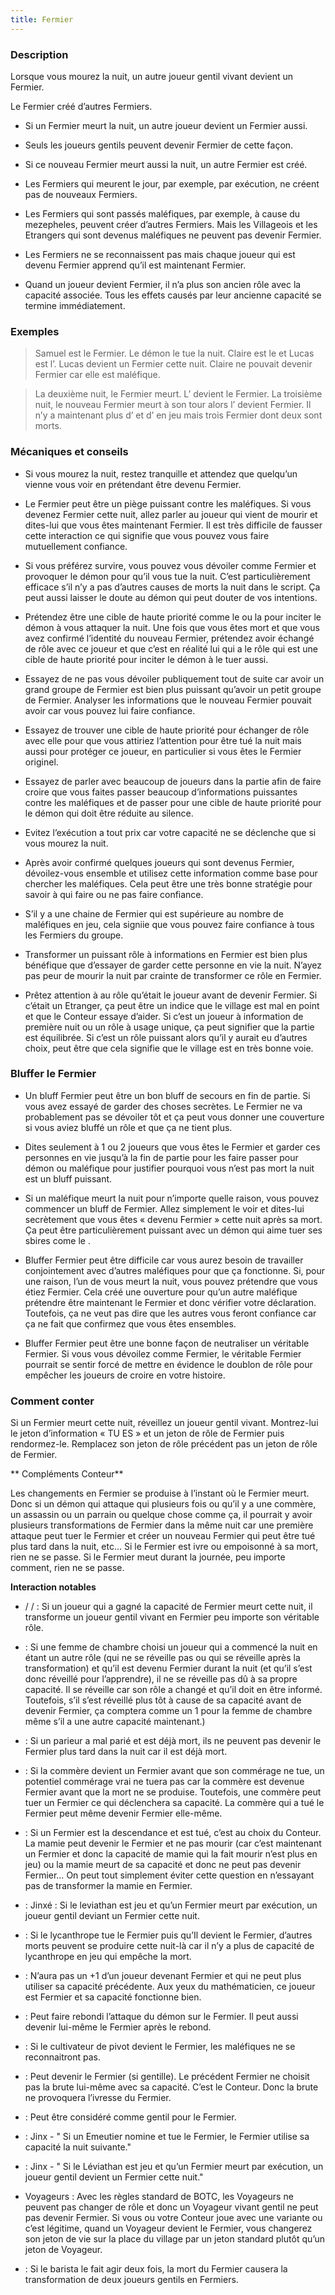 ```yaml
---
title: Fermier
---
```



<Role FERMIER header />

### Description

Lorsque vous mourez la nuit, un autre joueur gentil vivant devient un Fermier.

Le Fermier créé d’autres Fermiers.

-   Si un Fermier meurt la nuit, un autre joueur devient un Fermier aussi.

-   Seuls les joueurs gentils peuvent devenir Fermier de cette façon.

-   Si ce nouveau Fermier meurt aussi la nuit, un autre Fermier est créé.

-   Les Fermiers qui meurent le jour, par exemple, par exécution, ne créent pas de nouveaux Fermiers.  

-   Les Fermiers qui sont passés maléfiques, par exemple, à cause du mezepheles, peuvent créer d’autres Fermiers. Mais les Villageois et les Etrangers qui sont devenus maléfiques ne peuvent pas devenir Fermier.

-   Les Fermiers ne se reconnaissent pas mais chaque joueur qui est devenu Fermier apprend qu’il est maintenant Fermier.

-   Quand un joueur devient Fermier, il n’a plus son ancien rôle avec la capacité associée. Tous les effets causés par leur ancienne capacité se termine immédiatement.

### Exemples

> Samuel est le Fermier. Le démon le tue la nuit. Claire est le <Role PROPHETE_DE_L_EFFROI /> et Lucas est l’<Role ALCHIMISTE />. Lucas devient un Fermier cette nuit. Claire ne pouvait devenir Fermier car elle est maléfique.

> La deuxième nuit, le Fermier meurt. L’<Role ENFANT_DE_CHOEUR /> devient le Fermier. La troisième nuit, le nouveau Fermier meurt à son tour alors l’<Role HERETIQUE /> devient Fermier. Il n’y a maintenant plus d’<Role HERETIQUE /> et d’<Role ENFANT_DE_CHOEUR /> en jeu mais trois Fermier dont deux sont morts.

### Mécaniques et conseils

- Si vous mourez la nuit, restez tranquille et attendez que quelqu’un vienne vous voir en prétendant être devenu Fermier.

- Le Fermier peut être un piège puissant contre les maléfiques. Si vous devenez Fermier cette nuit, allez parler au joueur qui vient de mourir et dites-lui que vous êtes maintenant Fermier. Il est très difficile de fausser cette interaction ce qui signifie que vous pouvez vous faire mutuellement confiance.

- Si vous préférez survire, vous pouvez vous dévoiler comme Fermier et provoquer le démon pour qu’il vous tue la nuit. C’est particulièrement efficace s’il n’y a pas d’autres causes de morts la nuit dans le script. Ça peut aussi laisser le doute au démon qui peut douter de vos intentions.

- Prétendez être une cible de haute priorité comme le <Role CHASSEUR_DE_PRIMES /> ou la <Role VOYANTE /> pour inciter le démon à vous attaquer la nuit. Une fois que vous êtes mort et que vous avez confirmé l’identité du nouveau Fermier, prétendez avoir échangé de rôle avec ce joueur et que c’est en réalité lui qui a le rôle qui est une cible de haute priorité pour inciter le démon à le tuer aussi.

- Essayez de ne pas vous dévoiler publiquement tout de suite car avoir un grand groupe de Fermier est bien plus puissant qu’avoir un petit groupe de Fermier. Analyser les informations que le nouveau Fermier pouvait avoir car vous pouvez lui faire confiance.

- Essayez de trouver une cible de haute priorité pour échanger de rôle avec elle pour que vous attiriez l’attention pour être tué la nuit mais aussi pour protéger ce joueur, en particulier si vous êtes le Fermier originel. 

- Essayez de parler avec beaucoup de joueurs dans la partie afin de faire croire que vous faites passer beaucoup d’informations puissantes contre les maléfiques et de passer pour une cible de haute priorité pour le démon qui doit être réduite au silence.

- Evitez l’exécution a tout prix car votre capacité ne se déclenche que si vous mourez la nuit.

- Après avoir confirmé quelques joueurs qui sont devenus Fermier, dévoilez-vous ensemble et utilisez cette information comme base pour chercher les maléfiques. Cela peut être une très bonne stratégie pour savoir à qui faire ou ne pas faire confiance. 

- S’il y a une chaine de Fermier qui est supérieure au nombre de maléfiques en jeu, cela signiie que vous pouvez faire confiance à tous les Fermiers du groupe.

- Transformer un puissant rôle à informations en Fermier est bien plus bénéfique que d’essayer de garder cette personne en vie la nuit. N’ayez pas peur de mourir la nuit par crainte de transformer ce rôle en Fermier.

- Prêtez attention à au rôle qu’était le joueur avant de devenir Fermier. Si c’était un Etranger, ça peut être un indice que le village est mal en point et que le Conteur essaye d’aider. Si c’est un joueur à information de première nuit ou un rôle à usage unique, ça peut signifier que la partie est équilibrée. Si c’est un rôle puissant alors qu’il y aurait eu d’autres choix, peut être que cela signifie que le village est en très bonne voie. 

### Bluffer le Fermier

- Un bluff Fermier peut être un bon bluff de secours en fin de partie. Si vous avez essayé de garder des choses secrètes. Le Fermier ne va probablement pas se dévoiler tôt et ça peut vous donner une couverture si vous aviez bluffé un rôle et que ça ne tient plus.

- Dites seulement à 1 ou 2 joueurs que vous êtes le Fermier et garder ces personnes en vie jusqu’à la fin de partie pour les faire passer pour démon ou maléfique pour justifier pourquoi vous n’est pas mort la nuit est un bluff puissant.

- Si un maléfique meurt la nuit pour n’importe quelle raison, vous pouvez commencer un bluff de Fermier. Allez simplement le voir et dites-lui secrètement que vous êtes « devenu Fermier » cette nuit après sa mort. Ça peut être particulièrement puissant avec un démon qui aime tuer ses sbires come le <Role VIGORMORTIS />.

- Bluffer Fermier peut être difficile car vous aurez besoin de travailler conjointement avec d’autres maléfiques pour que ça fonctionne. Si, pour une raison, l’un de vous meurt la nuit, vous pouvez prétendre que vous étiez Fermier. Cela créé une ouverture pour qu’un autre maléfique prétendre être maintenant le Fermier et donc vérifier votre déclaration. Toutefois, ça ne veut pas dire que les autres vous feront confiance car ça ne fait que confirmez que vous êtes ensembles.

- Bluffer Fermier peut être une bonne façon de neutraliser un véritable Fermier. Si vous vous dévoilez comme Fermier, le véritable Fermier pourrait se sentir forcé de mettre en évidence le doublon de rôle pour empêcher les joueurs de croire en votre histoire.

### Comment conter

Si un Fermier meurt cette nuit, réveillez un joueur gentil vivant. Montrez-lui le jeton d’information « TU ES » et un jeton de rôle de Fermier puis rendormez-le. Remplacez son jeton de rôle précédent pas un jeton de rôle de Fermier.

** Compléments Conteur**

Les changements en Fermier se produise à l’instant où le Fermier meurt. Donc si un démon qui attaque qui plusieurs fois ou qu’il y a une commère, un assassin ou un parrain ou quelque chose comme ça, il pourrait y avoir plusieurs transformations de Fermier dans la même nuit car une première attaque peut tuer le Fermier et créer un nouveau Fermier qui peut être tué plus tard dans la nuit, etc... Si le Fermier est ivre ou empoisonné à sa mort, rien ne se passe. Si le Fermier meut durant la journée, peu importe comment, rien ne se passe.

**Interaction notables**

- <Role CANNIBALE /> / <Role FAUSSAIRE /> / <Role PIXIE /> : Si un joueur qui a gagné la capacité de Fermier meurt cette nuit, il transforme un joueur gentil vivant en Fermier peu importe son véritable rôle.

- <Role FEMME_DE_CHAMBRE /> : Si une femme de chambre choisi un joueur qui a commencé la nuit en étant un autre rôle (qui ne se réveille pas ou qui se réveille après la transformation) et qu’il est devenu Fermier durant la nuit (et qu’il s’est donc réveillé pour l’apprendre), il ne se réveille pas dû à sa propre capacité. Il se réveille car son rôle a changé et qu’il doit en être informé. Toutefois, s’il s’est réveillé plus tôt à cause de sa capacité avant de devenir Fermier, ça comptera comme un 1 pour la femme de chambre même s’il a une autre capacité maintenant.)

- <Role PARIEUR /> : Si un parieur a mal parié et est déjà mort, ils ne peuvent pas devenir le Fermier plus tard dans la nuit car il est déjà mort.

- <Role COMMERE /> : Si la commère devient un Fermier avant que son commérage ne tue, un potentiel commérage vrai ne tuera pas car la commère est devenue Fermier avant que la mort ne se produise. Toutefois, une commère peut tuer un Fermier ce qui déclenchera sa capacité. La commère qui a tué le Fermier peut même devenir Fermier elle-même.

- <Role MAMIE /> : Si un Fermier est la descendance et est tué, c’est au choix du Conteur. La mamie peut devenir le Fermier et ne pas mourir (car c’est maintenant un Fermier et donc la capacité de mamie qui la fait mourir n’est plus en jeu) ou la mamie meurt de sa capacité et donc ne peut pas devenir Fermier… On peut tout simplement éviter cette question en n’essayant pas de transformer la mamie en Fermier.

- <Role LEVIATHAN /> : Jinxé : Si le leviathan est jeu et qu’un Fermier meurt par exécution, un joueur gentil deviant un Fermier cette nuit.

- <Role LYCANTHROPE /> : Si le lycanthrope tue le Fermier puis qu’Il devient le Fermier, d’autres morts peuvent se produire cette nuit-là car il n’y a plus de capacité de lycanthrope en jeu qui empêche la mort.

- <Role MATHEMATICIEN /> : N’aura pas un +1 d’un joueur devenant Fermier et qui ne peut plus utiliser sa capacité précédente. Aux yeux du mathématicien, ce joueur est Fermier et sa capacité fonctionne bien.

- <Role MAIRE /> : Peut faire rebondi l’attaque du démon sur le Fermier. Il peut aussi devenir lui-même le Fermier après le rebond.

- <Role CULTIVATEUR_DE_PAVOT /> : Si le cultivateur de pivot devient le Fermier, les maléfiques ne se reconnaitront pas.

- <Role BRUTE /> : Peut devenir le Fermier (si gentille). Le précédent Fermier ne choisit pas la brute lui-même avec sa capacité. C’est le Conteur. Donc la brute ne provoquera l’ivresse du Fermier.

- <Role ESPION /> : Peut être considéré comme gentil pour le Fermier.

- <Role EMEUTIER /> : Jinx - " Si un Emeutier nomine et tue le Fermier, le Fermier utilise sa capacité la nuit suivante."

- <Role LEVIATHAN /> : Jinx - " Si le Léviathan est jeu et qu’un Fermier meurt par exécution, un joueur gentil devient un Fermier cette nuit."

- Voyageurs : Avec les règles standard de BOTC, les Voyageurs ne peuvent pas changer de rôle et donc un Voyageur vivant gentil ne peut pas devenir Fermier. Si vous ou votre Conteur joue avec une variante ou c’est légitime, quand un Voyageur devient le Fermier, vous changerez son jeton de vie sur la place du village par un jeton standard plutôt qu’un jeton de Voyageur.

- <Role BARISTA /> : Si le barista le fait agir deux fois, la mort du Fermier causera la transformation de deux joueurs gentils en Fermiers.
